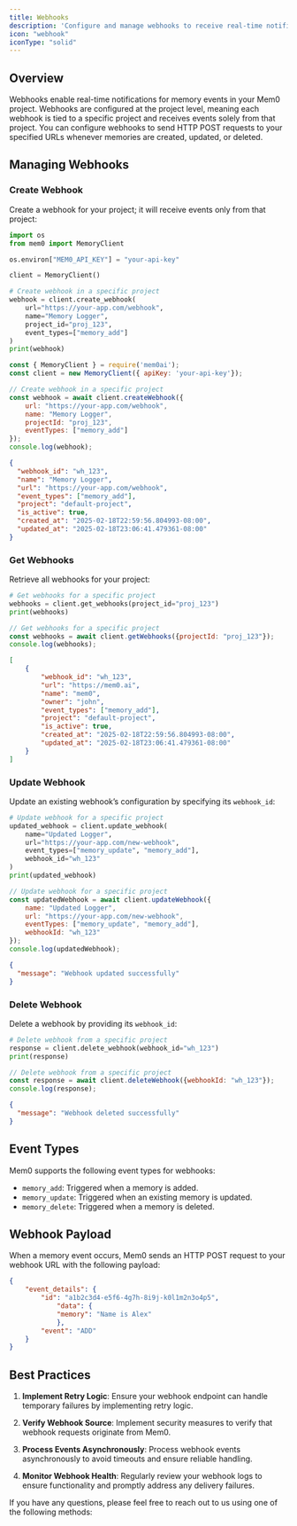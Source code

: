 ```yaml
---
title: Webhooks
description: 'Configure and manage webhooks to receive real-time notifications about memory events'
icon: "webhook"
iconType: "solid"
---
```


<Snippet file="security-compliance.mdx" />

## Overview

Webhooks enable real-time notifications for memory events in your Mem0 project. Webhooks are configured at the project level, meaning each webhook is tied to a specific project and receives events solely from that project. You can configure webhooks to send HTTP POST requests to your specified URLs whenever memories are created, updated, or deleted.

## Managing Webhooks

### Create Webhook

Create a webhook for your project; it will receive events only from that project:
<CodeGroup>

```python Python
import os
from mem0 import MemoryClient

os.environ["MEM0_API_KEY"] = "your-api-key"

client = MemoryClient()

# Create webhook in a specific project
webhook = client.create_webhook(
    url="https://your-app.com/webhook",
    name="Memory Logger",
    project_id="proj_123",
    event_types=["memory_add"]
)
print(webhook)
```

```javascript JavaScript
const { MemoryClient } = require('mem0ai');
const client = new MemoryClient({ apiKey: 'your-api-key'});

// Create webhook in a specific project
const webhook = await client.createWebhook({
    url: "https://your-app.com/webhook",
    name: "Memory Logger",
    projectId: "proj_123",
    eventTypes: ["memory_add"]
});
console.log(webhook);
```

```json Output
{
  "webhook_id": "wh_123",
  "name": "Memory Logger",
  "url": "https://your-app.com/webhook",
  "event_types": ["memory_add"],
  "project": "default-project",
  "is_active": true,
  "created_at": "2025-02-18T22:59:56.804993-08:00",
  "updated_at": "2025-02-18T23:06:41.479361-08:00"
}
```

</CodeGroup>

### Get Webhooks

Retrieve all webhooks for your project:

<CodeGroup>

```python Python
# Get webhooks for a specific project
webhooks = client.get_webhooks(project_id="proj_123")
print(webhooks)
```

```javascript JavaScript
// Get webhooks for a specific project
const webhooks = await client.getWebhooks({projectId: "proj_123"});
console.log(webhooks);
```

```json Output
[
    {
        "webhook_id": "wh_123",
        "url": "https://mem0.ai",
        "name": "mem0",
        "owner": "john",
        "event_types": ["memory_add"],
        "project": "default-project",
        "is_active": true,
        "created_at": "2025-02-18T22:59:56.804993-08:00",
        "updated_at": "2025-02-18T23:06:41.479361-08:00"
    }
]

```

</CodeGroup>

### Update Webhook

Update an existing webhook’s configuration by specifying its `webhook_id`:

<CodeGroup>

```python Python
# Update webhook for a specific project
updated_webhook = client.update_webhook(
    name="Updated Logger",
    url="https://your-app.com/new-webhook",
    event_types=["memory_update", "memory_add"],
    webhook_id="wh_123"
)
print(updated_webhook)
```

```javascript JavaScript
// Update webhook for a specific project
const updatedWebhook = await client.updateWebhook({
    name: "Updated Logger",
    url: "https://your-app.com/new-webhook",
    eventTypes: ["memory_update", "memory_add"],
    webhookId: "wh_123"
});
console.log(updatedWebhook);
```

```json Output
{
  "message": "Webhook updated successfully"
}
```

</CodeGroup>

### Delete Webhook

Delete a webhook by providing its `webhook_id`:

<CodeGroup>

```python Python
# Delete webhook from a specific project
response = client.delete_webhook(webhook_id="wh_123")
print(response)
```

```javascript JavaScript
// Delete webhook from a specific project
const response = await client.deleteWebhook({webhookId: "wh_123"});
console.log(response);
```

```json Output
{
  "message": "Webhook deleted successfully"
}
```

</CodeGroup>

## Event Types

Mem0 supports the following event types for webhooks:

- `memory_add`: Triggered when a memory is added.
- `memory_update`: Triggered when an existing memory is updated.
- `memory_delete`: Triggered when a memory is deleted.

## Webhook Payload

When a memory event occurs, Mem0 sends an HTTP POST request to your webhook URL with the following payload:

```json
{
    "event_details": {
        "id": "a1b2c3d4-e5f6-4g7h-8i9j-k0l1m2n3o4p5",
            "data": {
            "memory": "Name is Alex"
            },
        "event": "ADD"
    }
}
```

## Best Practices

1. **Implement Retry Logic**: Ensure your webhook endpoint can handle temporary failures by implementing retry logic.

2. **Verify Webhook Source**: Implement security measures to verify that webhook requests originate from Mem0.

3. **Process Events Asynchronously**: Process webhook events asynchronously to avoid timeouts and ensure reliable handling.

4. **Monitor Webhook Health**: Regularly review your webhook logs to ensure functionality and promptly address any delivery failures.

If you have any questions, please feel free to reach out to us using one of the following methods:

<Snippet file="get-help.mdx" />
